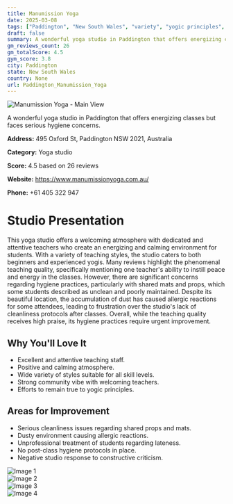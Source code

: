 ```yaml
---
title: Manumission Yoga
date: 2025-03-08
tags: ["Paddington", "New South Wales", "variety", "yogic principles", "atmosphere", "hygiene", "Paddington"]  
draft: false
summary: A wonderful yoga studio in Paddington that offers energizing classes but faces serious hygiene concerns.
gm_reviews_count: 26
gm_totalScore: 4.5
gym_score: 3.8
city: Paddington
state: New South Wales
country: None
url: Paddington_Manumission_Yoga
---
```


<div className="aspect-[16/9] relative my-8">
  <img 
    src="https://lh5.googleusercontent.com/p/AF1QipOhKX1EvHrbGcJzH8InKbNrfxv1ir_pRxPbZuz7=w1920-h1080-k-no"
    alt="Manumission Yoga - Main View"
    className="object-cover absolute inset-0 w-full h-full rounded-lg"
  />
</div>

A wonderful yoga studio in Paddington that offers energizing classes but faces serious hygiene concerns.

**Address:** 495 Oxford St, Paddington NSW 2021, Australia

**Category:** Yoga studio

**Score:** 4.5 based on 26 reviews

**Website:** https://www.manumissionyoga.com.au/

**Phone:** +61 405 322 947

# Studio Presentation

This yoga studio offers a welcoming atmosphere with dedicated and attentive teachers who create an energizing and calming environment for students. With a variety of teaching styles, the studio caters to both beginners and experienced yogis. Many reviews highlight the phenomenal teaching quality, specifically mentioning one teacher's ability to instill peace and energy in the classes. However, there are significant concerns regarding hygiene practices, particularly with shared mats and props, which some students described as unclean and poorly maintained. Despite its beautiful location, the accumulation of dust has caused allergic reactions for some attendees, leading to frustration over the studio's lack of cleanliness protocols after classes. Overall, while the teaching quality receives high praise, its hygiene practices require urgent improvement.

## Why You'll Love It

- Excellent and attentive teaching staff.
- Positive and calming atmosphere.
- Wide variety of styles suitable for all skill levels.
- Strong community vibe with welcoming teachers.
- Efforts to remain true to yogic principles.

## Areas for Improvement

- Serious cleanliness issues regarding shared props and mats.
- Dusty environment causing allergic reactions.
- Unprofessional treatment of students regarding lateness.
- No post-class hygiene protocols in place.
- Negative studio response to constructive criticism.

<div className="grid grid-cols-1 xl:grid-cols-2 gap-4 my-8">
<div className="aspect-[4/3] relative"><img src="https://lh5.googleusercontent.com/p/AF1QipPFPT0-aMfScgxvaXqM3vfojx_6Xb4xOtKrChKr=w1920-h1080-k-no" alt="Image 1" className="object-cover absolute inset-0 w-full h-full rounded-lg" /></div>
<div className="aspect-[4/3] relative"><img src="https://lh5.googleusercontent.com/p/AF1QipNp-3-z0OxlTI-8lOVUvNeCcYgEPfsLukYPRev6=w1920-h1080-k-no" alt="Image 2" className="object-cover absolute inset-0 w-full h-full rounded-lg" /></div>
<div className="aspect-[4/3] relative"><img src="https://lh5.googleusercontent.com/p/AF1QipMbFen1IlIKyipJhKk_lq5TbEn0pPwUhXFYFIvR=w1920-h1080-k-no" alt="Image 3" className="object-cover absolute inset-0 w-full h-full rounded-lg" /></div>
<div className="aspect-[4/3] relative"><img src="https://lh5.googleusercontent.com/p/AF1QipPf7iRklgw_08qNw3r07LXn6ZD7KrRCfF8npM1g=w1920-h1080-k-no" alt="Image 4" className="object-cover absolute inset-0 w-full h-full rounded-lg" /></div>
</div>